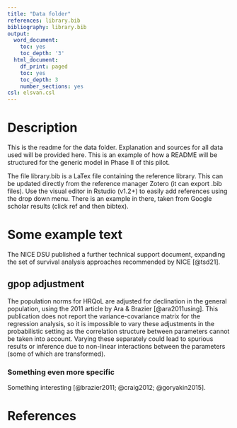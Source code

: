 ```yaml
---
title: "Data folder"
references: library.bib
bibliography: library.bib
output:
  word_document:
    toc: yes
    toc_depth: '3'
  html_document:
    df_print: paged
    toc: yes
    toc_depth: 3
    number_sections: yes
csl: elsvan.csl
---
```


# Description

This is the readme for the data folder. Explanation and sources for all data used will be provided here. This is an example of how a README will be structured for the generic model in Phase II of this pilot.

The file library.bib is a LaTex file containing the reference library. This can be updated directly from the reference manager Zotero (it can export .bib files). Use the visual editor in Rstudio (v1.2+) to easily add references using the drop down menu. There is an example in there, taken from Google scholar results (click ref and then bibtex).

# Some example text

The NICE DSU published a further technical support document, expanding the set of survival analysis approaches recommended by NICE [@tsd21].

## gpop adjustment

The population norms for HRQoL are adjusted for declination in the general population, using the 2011 article by Ara & Brazier [@ara2011using]. This publication does not report the variance-covariance matrix for the regression analysis, so it is impossible to vary these adjustments in the probabilistic setting as the correlation structure between parameters cannot be taken into account. Varying these separately could lead to spurious results or inference due to non-linear interactions between the parameters (some of which are transformed).

### Something even more specific

Something interesting [@brazier2011; @craig2012; @goryakin2015].

# References
